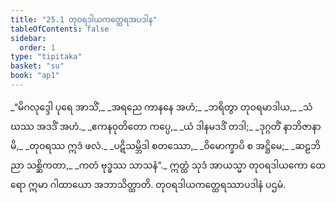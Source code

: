 ```yaml
---
title: "25.1 တုဝရဒါယကတ္ထေရအပဒါန"
tableOfContents: false
sidebar:
  order: 1
type: "tipitaka"
basket: "su"
book: "ap1"
---
```



<DynamicBreadcrumb />

<Division number="1" book="ap1">

<Paragraph number="3034" type="verses" book="ap1">
_“မိဂလုဒ္ဒေါ ပုရေ အာသိံ,_  
_အရညေ ကာနနေ အဟံ;_  
_ဘရိတွာ တုဝရမာဒါယ,_  
_သံဃဿ အဒဒိံ အဟံ._  

</Paragraph>

</Division>
<Division number="2" book="ap1">

<Paragraph number="3035" type="verses" book="ap1">
_ဧကနဝုတိတော ကပ္ပေ,_  
_ယံ ဒါနမဒဒိံ တဒါ;_  
_ဒုဂ္ဂတိံ နာဘိဇာနာမိ,_  
_တုဝရဿ ဣဒံ ဖလံ._  

</Paragraph>

</Division>
<Division number="3" book="ap1">

<Paragraph number="3036" type="verses" book="ap1">
_ပဋိသမ္ဘိဒါ စတဿော,_  
_ဝိမောက္ခာပိ စ အဋ္ဌိမေ;_  
_ဆဠဘိညာ သစ္ဆိကတာ,_  
_ကတံ ဗုဒ္ဓဿ သာသနံ”._  

</Paragraph>

<Paragraph number="3037" book="ap1">
ဣတ္ထံ သုဒံ အာယသ္မာ တုဝရဒါယကော ထေရော ဣမာ ဂါထာယော အဘာသိတ္ထာတိ.

</Paragraph>
</Division>

<Paragraph number="3038" type="center" book="ap1">
တုဝရဒါယကတ္ထေရဿာပဒါနံ ပဌမံ.
</Paragraph>